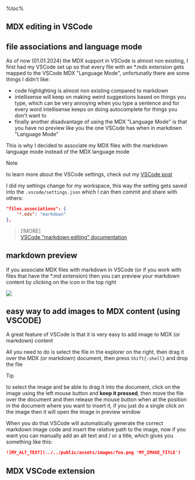 %toc%

<article>

# MDX editing in VSCode

## file associations and language mode

As of now (01.01.2024) the MDX support in VSCode is almost non existing, I first had my VSCode set up so that every file with an *.mdx extension gets mapped to the VSCode MDX "Language Mode", unfortunatly there are some things I didn't like:

* code highlighting is almost non existing compared to markdown
* intellisense will keep on making weird suggestions based on things you type, which can be very annoying when you type a sentence and for every word intellisense keeps on doing autocomplete for things you don't want to
* finally another disadvantage of using the MDX "Language Mode" is that you have no preview like you the one VSCode has when in markdown "Language Mode"

This is why I decided to associate my MDX files with the markdown language mode instead of the MDX language mode

> [!NOTE]  
> to learn more about the VSCode settings, check out my [VSCode post](/web_development/posts/vscode#vscode-settings)  

I did my settings change for my workspace, this way the setting gets saved into the `.vscode/settings.json` which I can then commit and share with others:

```json title=".vscode/settings.json"
"files.associations": {
    "*.mdx": "markdown"
},
```

> [!MORE]  
> [VSCode "markdown editing" documentation](https://code.visualstudio.com/docs/languages/markdown)  

## markdown preview

If you associate MDX files with markdown in VSCode (or if you work with files that have the *.md extension) then you can preview your markdown content by clicking on the icon in the top right

![](../../../../../../public/assets/images/app/web_development/tutorials/next-js-static-mdx-blog/mdx/vscode/vscode_markdown_preview.png)

## easy way to add images to MDX content (using VSCODE)

A great feature of VSCode is that it is very easy to add image to MDX (or markdown) content

All you need to do is select the file in the explorer on the right, then drag it over the MDX (or markdown) document, then press `Shift{:shell}` and drop the file

> [!TIP]  
> to select the image and be able to drag it into the document, click on the image using the left mouse button and **keep it pressed**, then move the file over the document and then release the mouse button when at the position in the document where you want to insert it, if you just do a single click on the image then it will open the image in preview window

When you do that VSCode will automatically generate the correct markdown image code and insert the relative path to the image, now if you want you can manually add an alt text and / or a title, which gives you something like this:

```md
![MY_ALT_TEXT](../../public/assets/images/foo.png 'MY_IMAGE_TITLE')
```

## MDX VSCode extension



</article>
